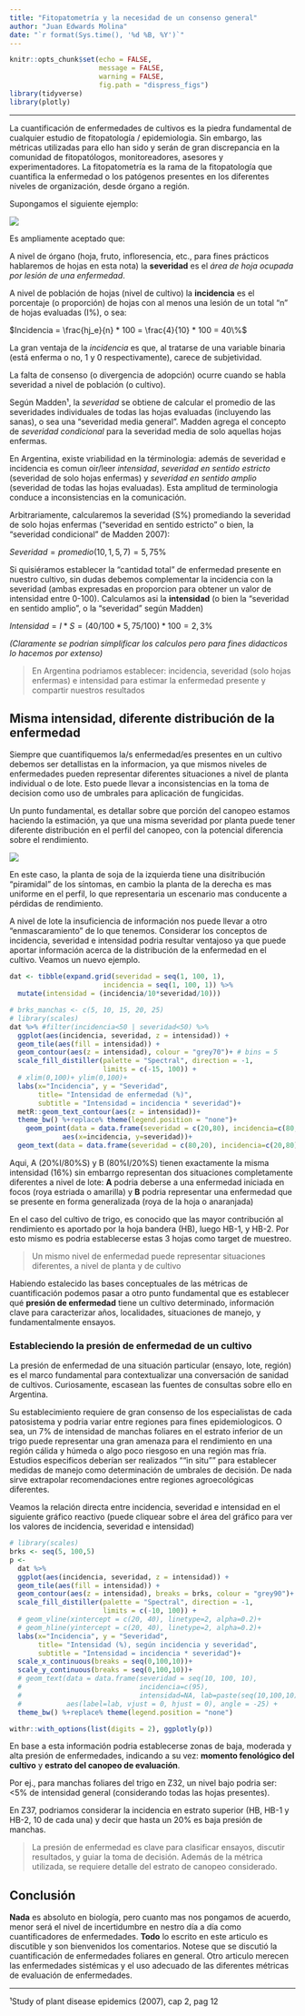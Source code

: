 ```yaml
---
title: "Fitopatometría y la necesidad de un consenso general"
author: "Juan Edwards Molina"
date: "`r format(Sys.time(), '%d %B, %Y')`"
---
```


```r
knitr::opts_chunk$set(echo = FALSE, 
                      message = FALSE,
                      warning = FALSE, 
                      fig.path = "dispress_figs")
library(tidyverse)
library(plotly)
```

--- 

La cuantificación de enfermedades de cultivos es la piedra  fundamental de cualquier estudio de fitopatología / epidemiologia. Sin embargo, las métricas utilizadas para ello han sido y serán de gran discrepancia en la comunidad de fitopatólogos, monitoreadores, asesores y experimentadores. La fitopatometría es la rama de la fitopatología que cuantifica la enfermedad o los patógenos presentes en los diferentes niveles de organización, desde órgano a región.   

Supongamos el siguiente ejemplo: 

![](https://docs.google.com/drawings/d/e/2PACX-1vSG5ML3zt_0_xk-z3H8wb1bH4Vs6Ip1lJHRIPKHC0WvG6NLTJ4KgWtRJe27dgny_FXPnzPss9BQmjAn/pub?w=882&h=279) 

Es ampliamente aceptado que: 

A nivel de órgano (hoja, fruto, infloresencia, etc., para fines prácticos hablaremos de hojas en esta nota) la **severidad** es el _área de hoja ocupada por lesión de una enfermedad_. 

A nivel de población de hojas (nivel de cultivo) la **incidencia** es el porcentaje (o proporción) de hojas con al menos una lesión de un total "n" de hojas evaluadas (I%), o sea: 

$Incidencia = \frac{hj_e}{n} * 100 = \frac{4}{10} * 100 = 40\%$

La gran ventaja de la *incidencia* es que, al tratarse de una variable binaria (está enferma o no, 1 y 0 respectivamente), carece de subjetividad.

La falta de consenso (o divergencia de adopción) ocurre cuando se habla severidad a nivel de población (o cultivo). 

Según Madden¹, la *severidad* se obtiene de calcular el promedio de las severidades individuales de todas las hojas evaluadas (incluyendo las sanas), o sea una "severidad media general". Madden agrega el concepto de *severidad condicional* para la severidad media de solo aquellas hojas enfermas. 

En Argentina, existe vriabilidad en la términologia: además de severidad e incidencia es comun oir/leer *intensidad*, *severidad en sentido estricto* (severidad de solo hojas enfermas) y *severidad en sentido amplio* (severidad de todas las hojas evaluadas). Esta amplitud de terminologia conduce a inconsistencias en la comunicación.

Arbitrariamente, calcularemos la severidad (S%) promediando la severidad de solo hojas enfermas  ("severidad en sentido estricto" o bien, la "severidad condicional" de Madden 2007):

$Severidad = promedio(10,1,5,7) = 5,75\%$ 

Si quisiéramos establecer la "cantidad total" de enfermedad presente en nuestro cultivo, sin dudas debemos complementar la incidencia con la severidad (ambas expresadas en proporcion para obtener un valor de intensidad entre 0-100). Calculamos asi la **intensidad** (o bien la "severidad en sentido amplio", o la "severidad" según Madden)

$Intensidad = I * S = (40/100 * 5,75/100)*100 = 2,3 \%$

_(Claramente se podrian simplificar los calculos pero para fines didacticos lo hacemos por extenso)_

> En Argentina podriamos establecer: incidencia, severidad (solo hojas enfermas) e intensidad para estimar la enfermedad presente y compartir nuestros resultados

## Misma intensidad, diferente distribución de la enfermedad

Siempre que cuantifiquemos la/s enfermedad/es presentes en un cultivo debemos ser detallistas en la informacion, ya que mismos niveles de enfermedades pueden representar diferentes situaciones a nivel de planta individual o de lote. Esto puede llevar a inconsistencias en la toma de decision como uso de umbrales para aplicación de fungicidas.

Un punto fundamental, es detallar sobre que porción del canopeo estamos haciendo la estimación, ya que una misma severidad por planta puede tener diferente distribución en el perfil del canopeo, con la potencial diferencia sobre el rendimiento.   

![](https://docs.google.com/drawings/d/e/2PACX-1vSESR-P4u_Gm_j-GxhTwy7R9GUEmBFLIgGATxjOkH_U39ScMT30e5UR_FfaNomyZ5ZxVKsUnn9Fz1SS/pub?w=635&h=306)

En este caso, la planta de soja de la izquierda tiene una disitribución "piramidal" de los síntomas, en cambio la planta de la derecha es mas uniforme en el perfil, lo que representaria un escenario mas conducente a pérdidas de rendimiento.  

A nivel de lote la insuficiencia de información nos puede llevar a otro "enmascaramiento" de lo que tenemos. Considerar los conceptos de incidencia, severidad e intensidad podria resultar ventajoso ya que puede aportar información acerca de la distribución de la enfermedad en el cultivo. Veamos un nuevo ejemplo.

```r
dat <- tibble(expand.grid(severidad = seq(1, 100, 1), 
                       incidencia = seq(1, 100, 1)) %>% 
  mutate(intensidad = (incidencia/10*severidad/10)))
```

```r
# brks_manchas <- c(5, 10, 15, 20, 25)
# library(scales)
dat %>% #filter(incidencia<50 | severidad<50) %>% 
  ggplot(aes(incidencia, severidad, z = intensidad)) + 
  geom_tile(aes(fill = intensidad)) +
  geom_contour(aes(z = intensidad), colour = "grey70")+ # bins = 5
  scale_fill_distiller(palette = "Spectral", direction = -1, 
                       limits = c(-15, 100)) +
  # xlim(0,100)+ ylim(0,100)+
  labs(x="Incidencia", y = "Severidad", 
       title= "Intensidad de enfermedad (%)",
       subtitle = "Intensidad = incidencia * severidad")+
  metR::geom_text_contour(aes(z = intensidad))+
  theme_bw() %+replace% theme(legend.position = "none")+
    geom_point(data = data.frame(severidad = c(20,80), incidencia=c(80,20), intensidad=NA), 
             aes(x=incidencia, y=severidad))+
  geom_text(data = data.frame(severidad = c(80,20), incidencia=c(20,80), intensidad=NA, lab=c("A", "B")),  aes(label=lab, vjust = 0, hjust = -0.5))
```

Aqui, A (20%I/80%S) y B (80%I/20%S) tienen exactamente la misma intensidad (16%) sin embarrgo representan dos situaciones completamente diferentes a nivel de lote: **A** podria deberse a una enfermedad iniciada en focos (roya estriada o amarilla) y **B** podria representar una enfermedad que se presente en forma generalizada (roya de la hoja o anaranjada)  

En el caso del cultivo de trigo, es conocido que las mayor contribución al rendimiento es aportado por la hoja bandera (HB), luego HB-1, y HB-2. Por esto mismo es podria establecerse estas 3 hojas como target de muestreo. 

> Un mismo nivel de enfermedad puede representar situaciones diferentes, a nivel de planta y de cultivo

Habiendo estalecido las bases conceptuales de las métricas de cuantificación podemos pasar a otro punto fundamental que es establecer qué **presión de enfermedad** tiene un cultivo determinado, información clave para caracterizar años, localidades, situaciones de manejo, y fundamentalmente ensayos.

### Estableciendo la presión de enfermedad de un cultivo

La presión de enfermedad de una situación particular (ensayo, lote, región) es el marco fundamental para contextualizar una conversación de sanidad de cultivos. Curiosamente, escasean las fuentes de consultas sobre ello en Argentina. 

Su establecimiento requiere de gran consenso de los especialistas de cada patosistema y podria variar entre regiones para fines epidemiologicos. O sea, un 7% de intensidad de manchas foliares en el estrato inferior de un trigo puede representar una gran amenaza para el rendimiento en una región cálida y húmeda o algo poco riesgoso en una región mas fría. Estudios especificos deberían ser realizados ""in situ"" para establecer medidas de manejo como determinación de umbrales de decisión. De nada sirve extrapolar recomendaciones entre regiones agroecológicas diferentes.   

Veamos la relación directa entre incidencia, severidad e intensidad en el siguiente gráfico reactivo (puede cliquear sobre el área del gráfico para ver los valores de incidencia, severidad e intensidad)


```r
# library(scales)
brks <- seq(5, 100,5)
p <- 
  dat %>% 
  ggplot(aes(incidencia, severidad, z = intensidad)) + 
  geom_tile(aes(fill = intensidad)) +
  geom_contour(aes(z = intensidad), breaks = brks, colour = "grey90")+ # bins = 5
  scale_fill_distiller(palette = "Spectral", direction = -1, 
                       limits = c(-10, 100)) +
  # geom_vline(xintercept = c(20, 40), linetype=2, alpha=0.2)+
  # geom_hline(yintercept = c(20, 40), linetype=2, alpha=0.2)+
  labs(x="Incidencia", y = "Severidad", 
       title= "Intensidad (%), según incidencia y severidad",
       subtitle = "Intensidad = incidencia * severidad")+
  scale_x_continuous(breaks = seq(0,100,10))+
  scale_y_continuous(breaks = seq(0,100,10))+
  # geom_text(data = data.frame(severidad = seq(10, 100, 10), 
  #                             incidencia=c(95), 
  #                             intensidad=NA, lab=paste(seq(10,100,10), "%")), 
  #           aes(label=lab, vjust = 0, hjust = 0), angle = -25) +
  theme_bw() %+replace% theme(legend.position = "none")

withr::with_options(list(digits = 2), ggplotly(p))
```

En base a esta información podria establecerse zonas de baja, moderada y alta presión de enfermedades, indicando a su vez: **momento fenológico del cultivo** y **estrato del canopeo de evaluación**. 

Por ej., para manchas foliares del trigo en Z32, un nivel bajo podria ser: <5% de intensidad general (considerando todas las hojas presentes). 

En Z37, podriamos considerar la incidencia en estrato superior (HB, HB-1 y HB-2, 10 de cada una) y decir que hasta un 20% es baja presión de manchas.                     

> La presión de enfermedad es clave para clasificar ensayos, discutir resultados, y guiar la toma de decisión. Además de la métrica utilizada, se requiere detalle del estrato de canopeo considerado.

## Conclusión 

**Nada** es absoluto en biología, pero cuanto mas nos pongamos de acuerdo, menor será el nivel de incertidumbre en nestro día a día como cuantificadores de enfermedades. **Todo** lo escrito en este articulo es discutible y son bienvenidos los comentarios. Notese que se discutió la cuantificación de enfermedades foliares en general. Otro articulo merecen las enfermedades sistémicas y el uso adecuado de las diferentes métricas de evaluación de enfermedades.  

---

¹Study of plant disease epidemics (2007), cap 2, pag 12 
